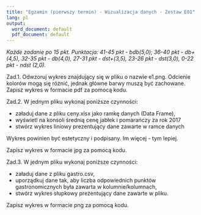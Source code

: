 ```yaml
---
title: "Egzamin (pierwszy termin) - Wizualizacja danych - Zestaw E01"
lang: pl
output:
  word_document: default
  pdf_document: default
---
```


*Każde zadanie po 15 pkt. Punktacja: 41-45 pkt - bdb(5,0); 36-40 pkt - db+(4,5), 32-35 pkt - db(4,0), 27-31 pkt - dst+(3,5), 23-26 pkt - dst(3,0), 0-22 pkt - ndst (2,0).* 

Zad.1. Odwzoruj wykres znajdujący się w pliku o nazwie e1.png. Odcienie kolorów mogą się różnić, jednak główne barwy muszą być zachowane.
Zapisz wykres w formacie pdf za pomocą kodu. 

Zad.2. W jednym pliku wykonaj poniższe czynności:

* załaduj dane z pliku ceny.xlsx jako ramkę danych (Data Frame),
* wyświetl na konsoli średnią cenę jabłek i pomarańczy za rok 2017
* stwórz wykres liniowy prezentujący dane zawarte w ramce danych

Wykres powinien być estetyczny i podpisany. Im więcej - tym lepiej.

Zapisz wykres w formacie jpg za pomocą kodu.

Zad.3. W jednym pliku wykonaj poniższe czynności:

* załaduj dane z pliku gastro.csv,
* uporządkuj dane tak, aby liczba odpowiednich punktów gastronomicznych była zawarta w kolumnie/kolumnach,
* stwórz wykres słupkowy prezentujący dane zawarte w pliku.

Zapisz wykres w formacie png za pomocą kodu.
